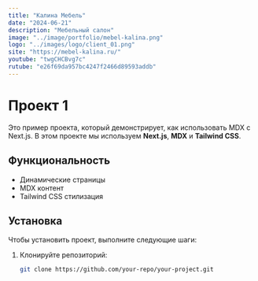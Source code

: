 ```yaml
---
title: "Калина Мебель"
date: "2024-06-21"
description: "Мебельный салон"
image: "../image/portfolio/mebel-kalina.png"
logo: "../images/logo/client_01.png"
site: "https://mebel-kalina.ru/"
youtube: "twgCHCBvg7c"
rutube: "e26f69da957bc4247f2466d89593addb"
---
```


# Проект 1

Это пример проекта, который демонстрирует, как использовать MDX с Next.js. В этом проекте мы используем **Next.js**, **MDX** и **Tailwind CSS**.

## Функциональность

- Динамические страницы
- MDX контент
- Tailwind CSS стилизация

## Установка

Чтобы установить проект, выполните следующие шаги:

1. Клонируйте репозиторий:
   ```bash
   git clone https://github.com/your-repo/your-project.git
   ```
